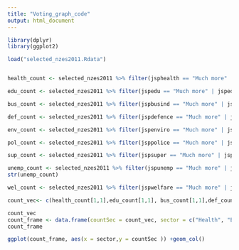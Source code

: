 ```yaml
---
title: "Voting_graph_code"
output: html_document
---
```


```r
library(dplyr)
library(ggplot2)
```

```r
load("selected_nzes2011.Rdata")
```


```r

```

```r
health_count <- selected_nzes2011 %>% filter(jsphealth == "Much more" | jsphealth == "More") %>% summarize(count = n()) 
```

```r
edu_count <- selected_nzes2011 %>% filter(jspedu == "Much more" | jspedu == "More") %>% summarize(count = n())
```

```r
bus_count <- selected_nzes2011 %>% filter(jspbusind == "Much more" | jspbusind == "More") %>% summarize(count = n())
```
```r
def_count <- selected_nzes2011 %>% filter(jspdefence == "Much more" | jspdefence == "More") %>% summarize(count = n())
```

```r
env_count <- selected_nzes2011 %>% filter(jspenviro == "Much more" | jspenviro == "More") %>% summarize(count = n())
```
```r
pol_count <- selected_nzes2011 %>% filter(jsppolice == "Much more" | jsppolice == "More") %>% summarize(count = n())
```

```r
sup_count <- selected_nzes2011 %>% filter(jspsuper == "Much more" | jspsuper == "More") %>% summarize(count = n())
```


```r
unemp_count <- selected_nzes2011 %>% filter(jspunemp == "Much more" | jspunemp == "More") %>% summarize(count = n())
str(unemp_count)
```


```r
wel_count <- selected_nzes2011 %>% filter(jspwelfare == "Much more" | jspwelfare == "More") %>% summarize(count = n())

count_vec<- c(health_count[1,1],edu_count[1,1], bus_count[1,1],def_count[1,1], env_count[1,1],pol_count[1,1],sup_count[1,1], unemp_count[1,1], wel_count[1,1])

count_vec
count_frame <- data.frame(countSec = count_vec, sector = c("Health", "Education", "Business", "Defense", "Environment", "Police", "SuperAnn", "UnempBen", "WelfareBen"))
count_frame
```
```r
ggplot(count_frame, aes(x = sector,y = countSec )) +geom_col()
```